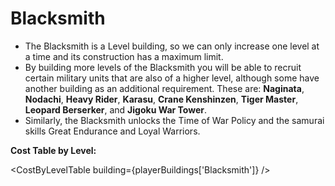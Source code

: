 
# Blacksmith

- The Blacksmith is a <Link to="/docs/game-concepts/buildings#types-of-buildings">Level building</Link>, so we can only increase one level at a time and its construction has a maximum limit.
- By building more levels of the Blacksmith you will be able to recruit certain military units that are also of a higher level, although some have another building as an additional requirement. These are: **Naginata**, **Nodachi**, **Heavy Rider**, **Karasu**, **Crane Kenshinzen**, **Tiger Master**, **Leopard Berserker**, and **Jigoku War Tower**.
- Similarly, the Blacksmith unlocks the <Link to="/docs/game-concepts/politics/army-politics#time-of-war">Time of War Policy</Link> and the samurai skills <Link to="/docs/game-concepts/samurais/picardy-skills#army-general">Great Endurance</Link> and <Link to="/docs/game-concepts/samurais/reasoning-skills#war-minister">Loyal Warriors</Link>.

**Cost Table by Level:**

<CostByLevelTable building={playerBuildings['Blacksmith']} />
